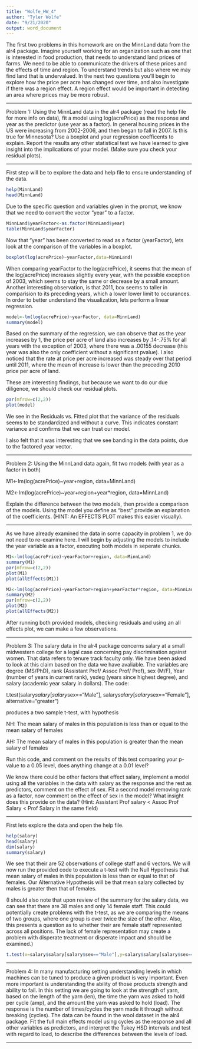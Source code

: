 ```yaml
---
title: "Wolfe_HW_4"
author: "Tyler Wolfe"
date: "9/21/2020"
output: word_document
---
```



The first two problems in this homework are on the MinnLand data from the alr4 package.  Imagine yourself working for an organization such as one that is interested in food production, that needs to understand land prices of farms.  We need to be able to communicate the drivers of these prices and the effects of time and region. To understand trends but also where we may find land that is undervalued.  In the next two questions you'll begin to explore how the price per acre has changed over time, and also investigate if there was a region effect.  A region effect would be important in detecting an area where prices may be more robust.

--------------------------------------------------


Problem 1:  Using the MinnLand data in the alr4 package (read the help file for more info on data), fit a model using log(acrePrice) as the response and year as the predictor (use year as a factor).  In general housing prices in the US were increasing from 2002-2006, and then began to fall in 2007.  Is this true for Minnesota?   Use a boxplot and your regression coefficents to explain.  Report the results any other statistical test we have learned to give insight into the implications of your model.  (Make sure you check your residual plots).

----

First step will be to explore the data and help file to ensure understanding of the data.

```r
help(MinnLand)
head(MinnLand)
```

Due to the specific question and variables given in the prompt, we know that we need to convert the vector "year" to a factor.

```r
MinnLand$yearFactor<-as.factor(MinnLand$year)
table(MinnLand$yearFactor)
```

Now that "year" has been converted to read as a factor (yearFactor), lets look at the comparison of the variables in a boxplot.

```r
boxplot(log(acrePrice)~yearFactor,data=MinnLand)
```
When comparing yearFactor to the log(acrePrice), it seems that the mean of the log(acrePrice) increases slightly every year, with the possible exception of 2003, which seems to stay the same or decrease by a small amount. Another interesting observation, is that 2011, box seems to taller in comparision to its preceding years, which a lower lower limit to occurances. In order to better understand the visualization, lets perform a linear regression.

```r
model<-lm(log(acrePrice)~yearFactor, data=MinnLand)
summary(model)
```

Based on the summary of the regression, we can observe that as the year increases by 1, the price per acre of land also increases by .14-.75% for all years with the exception of 2003, where there was a .00155 decrease (this year was also the only coefficient without a significant pvalue). I also noticed that the rate at price per acre increased was steady over that period until 2011, where the mean of increase is lower than the preceding 2010 price per acre of land. 

These are interesting findings, but because we want to do our due diligence, we should check our residual plots.

```r
par(mfrow=c(2,2))
plot(model)
```

We see in the Residuals vs. Fitted plot that the variance of the residuals seems to be standardized and without a curve. This indicates constant variance and confirms that we can trust our model.    

I also felt that it was interesting that we see banding in the data points, due to the factored year vector.


-----------------------------------------------------

Problem 2: Using the MinnLand data again, fit two models (with year as a factor in both)

M1<-lm(log(acrePrice)~year+region, data=MinnLand)

M2<-lm(log(acrePrice)~year+region+year*region, data=MinnLand)

Explain the difference between the two models, then provide a comparison of the models.  Using the model you define as "best" provide an explanation of the coefficients.  (HINT: An EFFECTS PLOT makes this easier visually).

----

As we have already examined the data in some capacity in problem 1, we do not need to re-examine here. I will begin by adjusting the models to include the year variable as a factor, executing both models in seperate chunks.

```r
M1<-lm(log(acrePrice)~yearFactor+region, data=MinnLand)
summary(M1)
par(mfrow=c(2,2))
plot(M1)
plot(allEffects(M1))
```


```r
M2<-lm(log(acrePrice)~yearFactor+region+yearFactor*region, data=MinnLand)
summary(M2)
par(mfrow=c(2,2))
plot(M2)
plot(allEffects(M2))
```

After running both provided models, checking residuals and using an all effects plot, we can make a few observations. 

---------------------------------------------------------------------------

Problem 3:  The salary data in the alr4 package concerns salary at a small midwestern college for a legal case concerning pay discrimination against women.  That data refers to tenure track faculty only.  We have been asked to look at this claim based on the data we have avaliable. The variables are degree (MS/PhD), rank (Assistant Prof/ Assoc Prof/ Prof), sex (M/F), Year (number of years in current rank), ysdeg (years since highest degree), and salary (academic year salary in dollars).  The code:

t.test(salary$salary[salary$sex=="Male"], salary$salary[salary$sex=="Female"], alternative="greater")

produces a two sample t-test, with hypothesis

NH: The mean salary of males in this population is less than or equal to the mean salary of females

AH:  The mean salary of males in this population is greater than the mean salary of females

Run this code, and comment on the results of this test comparing your p-value to a 0.05 level, does anything change at a 0.01 level?

We know there could be other factors that effect salary, implement a model using all the variables in the data with salary as the response and the rest as predictors, comment on the effect of sex.  Fit a second model removing rank as a factor, now comment on the effect of sex in the model?  What insight does this provide on the data?  (Hint:  Assistant Prof salary < Assoc Prof Salary < Prof Salary in the same field)

----

First lets explore the data and open the help file.

```r
help(salary)
head(salary)
dim(salary)
summary(salary)
```

We see that their are 52 observations of college staff and 6 vectors. We will now run the provided code to execute a t-test with the Null Hypothesis that mean salary of males in this population is less than or equal to that of females. Our Alternative Hypothesis will be that mean salary collected by males is greater then that of females. 

(I should also note that upon review of the summary for the salary data, we can see that there are 38 males and only 14 female staff. This could potentially create problems with the t-test, as we are comparing the means of two groups, where one group is over twice the size of the other. Also, this presents a question as to whether their are female staff represented across all positions. The lack of female representation may create a problem with disperate treatment or disperate impact and should be examined.)

```r
t.test(x=salary$salary[salary$sex=="Male"],y=salary$salary[salary$sex=="Female"],alternative = "greater")

```




-----------------------------------------------------------

Problem 4: In many manufacturing setting understanding levels in which machines can be tuned to produce a given product is very important. Even more important is understanding the ability of those products strength and ability to fail. In this setting we are going to look at the strength of yarn, based on the length of the yarn (len), the time the yarn was asked to hold per cycle (amp), and the amount the yarn was asked to hold (load).  The response is the number of times/cycles the yarn made it through without breaking (cycles). The data can be found in the wool dataset in the alr4 package. Fit the full main effects model using cycles as the response and all other variables as predictors, and interpret the Tukey HSD intervals and test with regard to load, to describe the differences between the levels of load. 

----






